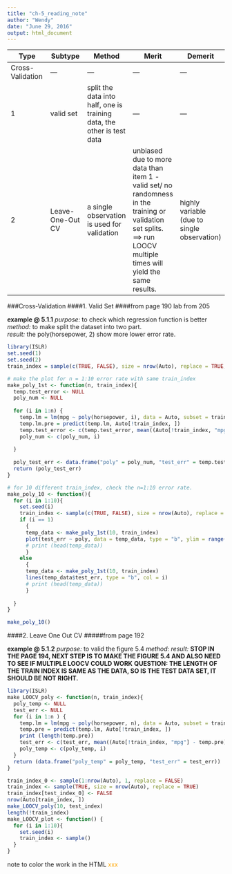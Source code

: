 ```yaml
---
title: "ch-5_reading_note"
author: "Wendy"
date: "June 29, 2016"
output: html_document
---
```


| Type | Subtype | Method | Merit | Demerit |
| --- | --- | --- | --- | --- |
| Cross-Validation | --- | --- | --- | ---|
| 1 | valid set | split the data into half, one is training data, the other is test data | --- | --- |
| 2 | Leave-One-Out CV | a single observation is used for validation | unbiased due to more data than item 1 - valid set/ no randomness in the training or validation set splits. ==> run LOOCV multiple times will yield the same results.  | highly variable (due to single observation) |


###Cross-Validation
####1. Valid Set
####from page 190 lab from 205 

**example @ 5.1.1**
*purpose:* to check which regression function is better  
*method:* to make split the dataset into two part.   
*result:* the poly(horsepower, 2) show more lower error rate. 
```r
library(ISLR)
set.seed(1)
set.seed(2)
train_index = sample(c(TRUE, FALSE), size = nrow(Auto), replace = TRUE, prob = c(.5, .5))

# make the plot for n = 1:10 error rate with same train_index
make_poly_1st <- function(n, train_index){
  temp.test_error <- NULL
  poly_num <- NULL
  
  for (i in 1:n) {
    temp.lm = lm(mpg ~ poly(horsepower, i), data = Auto, subset = train_index)
    temp.lm.pre = predict(temp.lm, Auto[!train_index, ])
    temp.test_error <- c(temp.test_error, mean((Auto[!train_index, "mpg"] - temp.lm.pre)^2))
    poly_num <- c(poly_num, i)
    
  }
  
  poly_test_err <- data.frame("poly" = poly_num, "test_err" = temp.test_error)
  return (poly_test_err)
}

# for 10 different train_index, check the n=1:10 error rate. 
make_poly_10 <- function(){
  for (i in 1:10){
    set.seed(i)
    train_index <- sample(c(TRUE, FALSE), size = nrow(Auto), replace = TRUE, prob = c(.5, .5))
    if (i == 1)
      {
      temp_data <- make_poly_1st(10, train_index)
      plot(test_err ~ poly, data = temp_data, type = "b", ylim = range(15, 28))
      # print (head(temp_data))
      }
    else
      {
      temp_data <- make_poly_1st(10, train_index)
      lines(temp_data$test_err, type = "b", col = i)
      # print (head(temp_data))
      }
    
  }
}

make_poly_10()
```

####2. Leave One Out CV 
#####from page 192

**example @ 5.1.2**
*purpose:* to valid the figure 5.4
*method:* 
*result:* 
__STOP IN THE PAGE 194, NEXT STEP IS TO MAKE THE FIGURE 5.4 AND ALSO NEED TO SEE IF MULTIPLE LOOCV COULD WORK__
__QUESTION: THE LENGTH OF THE TRAIN INDEX IS SAME AS THE DATA, SO IS THE TEST DATA SET, IT SHOULD BE NOT RIGHT. __
```r
library(ISLR)
make_LOOCV_poly <- function(n, train_index){
  poly_temp <- NULL
  test_err <- NULL
  for (i in 1:n ) {
    temp.lm = lm(mpg ~ poly(horsepower, n), data = Auto, subset = train_index)
    temp.pre = predict(temp.lm, Auto[!train_index, ])
    print (length(temp.pre))
    test_err <- c(test_err, mean((Auto[!train_index, "mpg"] - temp.pre)^2))
    poly_temp <- c(poly_temp, i)
  }
  return (data.frame("poly_temp" = poly_temp, "test_err" = test_err))
}

train_index_0 <- sample(1:nrow(Auto), 1, replace = FALSE)
train_index <- sample(TRUE, size = nrow(Auto), replace = TRUE)
train_index[test_index_0] <- FALSE
nrow(Auto[train_index, ])
make_LOOCV_poly(10, test_index)
length(!train_index)
make_LOOCV_plot <- function() {
  for (i in 1:10){
    set.seed(i)
    train_index <- sample()
  }
}
```

note to color the work in the HTML
<span style="color:orange"> xxx </span>  
